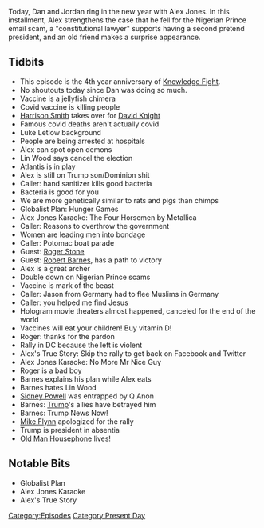{{DEFAULTSORT:
    #_EPISODE_0516:December 31, 2020- January 1, 2021
}}{{Episode
    | title             = December 31, 2020- January 1, 2021
    | caption           = Listen to this episode on [https://knowledgefight.libsyn.com/516-december-31-2020-january-1-2021 Libsyn] [https://open.spotify.com/episode/5k5j41RJ3cBc3M8jpo2ZzX Spotify], Read the [[Transcript/516: December 31, 2020- January 1, 2021|Unofficial Transcript]]
    | episodeNumber     = 516
    | length            = 01:42:30
    | airDate           = January 4, 2021
    | coverageStartDate = December 30, 2020
    | coverageEndDate   = January 1, 2021
    | episodeType       = [[:Category:Present Day|Present Day]]
    | appearance        = [[Harrison Smith]], [[Luke Letlow]], [[Lin Wood]], [[Roger Stone]], [[Robert Barnes]], [[Sidney Powell]], [[General Michael Flynn]]
    | oocDrop           = Covid Sharia
    | previousEpisode   = [[515: December 28-29, 2020]]
    | nextEpisode       = [[517: January 5-6, 2021]]
}}

{{Stub}}

Today, Dan and Jordan ring in the new year with Alex Jones. In this installment, Alex strengthens the case that he fell for the Nigerian Prince email scam, a "constitutional lawyer" supports having a second pretend president, and an old friend makes a surprise appearance.

==Tidbits==

*This episode is the 4th year anniversary of [[Knowledge Fight]].
*No shoutouts today since Dan was doing so much.
*Vaccine is a jellyfish chimera
*Covid vaccine is killing people
*[[Harrison Smith]] takes over for [[David Knight]]
*Famous covid deaths aren't actually covid
*Luke Letlow background
*People are being arrested at hospitals
*Alex can spot open demons
*Lin Wood says cancel the election
*Atlantis is in play
*Alex is still on Trump son/Dominion shit
*Caller: hand sanitizer kills good bacteria
*Bacteria is good for you
*We are more genetically similar to rats and pigs than chimps
*Globalist Plan: Hunger Games
*Alex Jones Karaoke: The Four Horsemen by Metallica
*Caller: Reasons to overthrow the government
*Women are leading men into bondage
*Caller: Potomac boat parade
*Guest: [[Roger Stone]]
*Guest: [[Robert Barnes]], has a path to victory
*Alex is a great archer
*Double down on Nigerian Prince scams
*Vaccine is mark of the beast
*Caller: Jason from Germany had to flee Muslims in Germany
*Caller: you helped me find Jesus
*Hologram movie theaters almost happened, canceled for the end of the world
*Vaccines will eat your children! Buy vitamin D!
*Roger: thanks for the pardon
*Rally in DC because the left is violent
*Alex's True Story: Skip the rally to get back on Facebook and Twitter
*Alex Jones Karaoke: No More Mr Nice Guy
*Roger is a bad boy
*Barnes explains his plan while Alex eats
*Barnes hates Lin Wood
*[[Sidney Powell]] was entrapped by Q Anon
*Barnes: [[Donald Trump|Trump]]'s allies have betrayed him
*Barnes: Trump News Now!
*[[General Michael Flynn|Mike Flynn]] apologized for the rally
*Trump is president in absentia
*[[Old Man Housephone]] lives!

==Notable Bits==

*Globalist Plan
*Alex Jones Karaoke
*Alex's True Story

[[Category:Episodes]]
[[Category:Present Day]]
